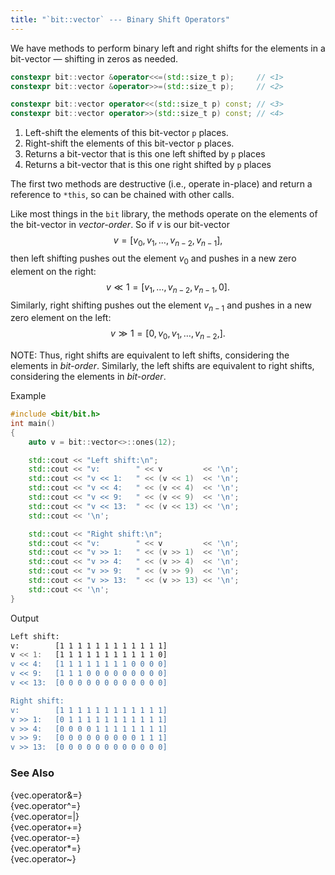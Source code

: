 ```yaml
---
title: "`bit::vector` --- Binary Shift Operators"
---
```


We have methods to perform binary left and right shifts for the elements in a bit-vector --- shifting in zeros as needed.

```cpp
constexpr bit::vector &operator<<=(std::size_t p);     // <1>
constexpr bit::vector &operator>>=(std::size_t p);     // <2>

constexpr bit::vector operator<<(std::size_t p) const; // <3>
constexpr bit::vector operator>>(std::size_t p) const; // <4>
```
1. Left-shift the elements of this bit-vector `p` places.
2. Right-shift the elements of this bit-vector `p` places.
3. Returns a bit-vector that is this one left shifted by `p` places
4. Returns a bit-vector that is this one right shifted by `p` places

The first two methods are destructive (i.e., operate in-place) and return a reference to `*this`, so can be chained with other calls.

Like most things in the `bit` library, the methods operate on the elements of the bit-vector in _vector-order_.
So if $v$ is our bit-vector
$$
v = \left[v_0, v_1, \ldots, v_{n-2}, v_{n-1} \right],
$$
then left shifting pushes out the element $v_0$ and pushes in a new zero element on the right:
$$
v \ll 1 = \left[v_1, \ldots, v_{n-2}, v_{n-1}, 0 \right].
$$
Similarly, right shifting pushes out the element $v_{n-1}$ and pushes in a new zero element on the left:
$$
v \gg 1 = \left[0, v_0, v_1, \ldots, v_{n-2}, \right].
$$

NOTE: Thus, right shifts are equivalent to left shifts, considering the elements in _bit-order_.
Similarly, the left shifts are equivalent to right shifts, considering the elements in _bit-order_.

[Example]{.bt}
```cpp
#include <bit/bit.h>
int main()
{
    auto v = bit::vector<>::ones(12);

    std::cout << "Left shift:\n";
    std::cout << "v:        " << v         << '\n';
    std::cout << "v << 1:   " << (v << 1)  << '\n';
    std::cout << "v << 4:   " << (v << 4)  << '\n';
    std::cout << "v << 9:   " << (v << 9)  << '\n';
    std::cout << "v << 13:  " << (v << 13) << '\n';
    std::cout << '\n';

    std::cout << "Right shift:\n";
    std::cout << "v:        " << v         << '\n';
    std::cout << "v >> 1:   " << (v >> 1)  << '\n';
    std::cout << "v >> 4:   " << (v >> 4)  << '\n';
    std::cout << "v >> 9:   " << (v >> 9)  << '\n';
    std::cout << "v >> 13:  " << (v >> 13) << '\n';
    std::cout << '\n';
}
```

[Output]{.bt}
```bash
Left shift:
v:        [1 1 1 1 1 1 1 1 1 1 1 1]
v << 1:   [1 1 1 1 1 1 1 1 1 1 1 0]
v << 4:   [1 1 1 1 1 1 1 1 0 0 0 0]
v << 9:   [1 1 1 0 0 0 0 0 0 0 0 0]
v << 13:  [0 0 0 0 0 0 0 0 0 0 0 0]

Right shift:
v:        [1 1 1 1 1 1 1 1 1 1 1 1]
v >> 1:   [0 1 1 1 1 1 1 1 1 1 1 1]
v >> 4:   [0 0 0 0 1 1 1 1 1 1 1 1]
v >> 9:   [0 0 0 0 0 0 0 0 0 1 1 1]
v >> 13:  [0 0 0 0 0 0 0 0 0 0 0 0]
```

### See Also
{vec.operator&=}      \
{vec.operator^=}      \
{vec.operator=|}      \
{vec.operator+=}      \
{vec.operator-=}      \
{vec.operator*=}      \
{vec.operator~}
